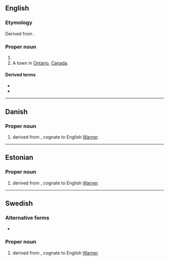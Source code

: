 {{also|verner}}

==English==

===Etymology===
Derived from {{der|en|de|Werner}}.

===Proper noun===
{{en-proper noun}}

# {{surname|lang=en}}
# A town in [[Ontario]], [[Canada]].

====Derived terms====
* {{l|en|Verner's law}}
* {{l|en|Verner-Morrison syndrome}}

----

==Danish==

===Proper noun===
{{head|da|proper noun}}

# {{given name|male|lang=da}} derived from {{der|da|de|Werner}}, cognate to English [[Warner]].

----

==Estonian==

===Proper noun===
{{head|et|proper noun}}

# {{given name|male|lang=et}} derived from {{der|et|de|Werner}}, cognate to English [[Warner]].

----

==Swedish==

===Alternative forms===
* {{l|sv|Werner}}

===Proper noun===
{{sv-proper noun|c}}

# {{given name|male|lang=sv}} derived from {{der|sv|de|Werner}}, cognate to English [[Warner]].